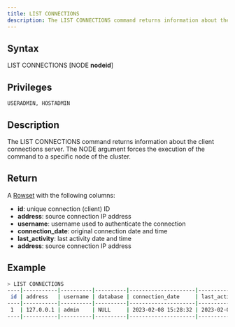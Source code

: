 ```yaml
---
title: LIST CONNECTIONS
description: The LIST CONNECTIONS command returns information about the client connections server
---
```


## Syntax

LIST CONNECTIONS [NODE **nodeid**]

## Privileges

```
USERADMIN, HOSTADMIN
```

## Description

The LIST CONNECTIONS command returns information about the client connections server. The NODE argument forces the execution of the command to a specific node of the cluster.

## Return

A [Rowset](https://github.com/sqlitecloud/sdk/blob/master/PROTOCOL.md) with the following columns:
* **id**: unique connection (client) ID
* **address**: source connection IP address
* **username**: username used to authenticate the connection
* **connection_date**: original connection date and time
* **last_activity**: last activity date and time
* **address**: source connection IP address

## Example

```bash
> LIST CONNECTIONS
----|-----------|----------|----------|---------------------|---------------------|
 id | address   | username | database | connection_date     | last_activity       |
----|-----------|----------|----------|---------------------|---------------------|
 1  | 127.0.0.1 | admin    | NULL     | 2023-02-08 15:28:32 | 2023-02-08 15:34:51 |
----|-----------|----------|----------|---------------------|---------------------|

```
